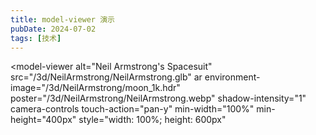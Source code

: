 ```yaml
---
title: model-viewer 演示
pubDate: 2024-07-02
tags: [技术]
---
```


<script
    is:inline
    type="module"
    src="/scripts/model-viewer.min.js"
></script>

<model-viewer
    alt="Neil Armstrong's Spacesuit"
    src="/3d/NeilArmstrong/NeilArmstrong.glb"
    ar
    environment-image="/3d/NeilArmstrong/moon_1k.hdr"
    poster="/3d/NeilArmstrong/NeilArmstrong.webp"
    shadow-intensity="1"
    camera-controls
    touch-action="pan-y"
    min-width="100%"
    min-height="400px"
    style="width: 100%; height: 600px"
></model-viewer>
